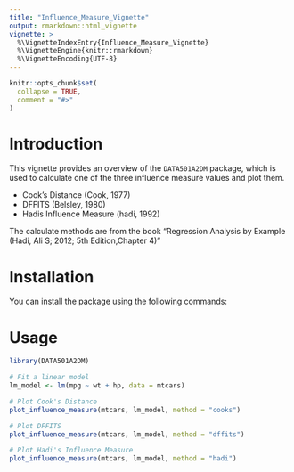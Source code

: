 ```yaml
---
title: "Influence_Measure_Vignette"
output: rmarkdown::html_vignette
vignette: >
  %\VignetteIndexEntry{Influence_Measure_Vignette}
  %\VignetteEngine{knitr::rmarkdown}
  %\VignetteEncoding{UTF-8}
---
```


```r
knitr::opts_chunk$set(
  collapse = TRUE,
  comment = "#>"
)
```

# Introduction

This vignette provides an overview of the `DATA501A2DM` package, which is used to calculate one of the three influence measure values and plot them.        

* Cook's Distance (Cook, 1977)
* DFFITS (Belsley, 1980)
* Hadis Influence Measure (hadi, 1992)        

The calculate methods are from the book "Regression Analysis by Example (Hadi, Ali S; 2012; 5th Edition,Chapter 4)"       

# Installation

You can install the package using the following commands:


# Usage

```r
library(DATA501A2DM)

# Fit a linear model
lm_model <- lm(mpg ~ wt + hp, data = mtcars)

# Plot Cook's Distance
plot_influence_measure(mtcars, lm_model, method = "cooks")

# Plot DFFITS
plot_influence_measure(mtcars, lm_model, method = "dffits")

# Plot Hadi's Influence Measure
plot_influence_measure(mtcars, lm_model, method = "hadi")
```

